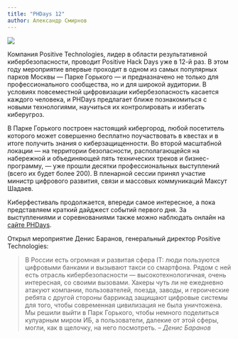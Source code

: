 ```yaml
---
title: "PHDays 12"
author: Александр Смирнов
---
```


![](phdays/phdays.svg)

Компания Positive Technologies, лидер в области результативной кибербезопасности, проводит Positive Hack Days уже в 12-й раз. В этом году мероприятие впервые проходит в одном из самых популярных парков Москвы — Парке Горького — и предназначено не только для профессионального сообщества, но и для широкой аудитории. В условиях повсеместной цифровизации кибербезопасность касается каждого человека, и PHDays предлагает ближе познакомиться с новыми технологиями, научиться их контролировать и избегать киберугроз.

В Парке Горького построен настоящий кибергород, любой посетитель которого может совершенно бесплатно поучаствовать в квестах и в итоге получить знания о киберзащищенности. Во второй масштабной локации — на территории безопасности, располагающейся на набережной и объединяющей пять технических треков и бизнес-программу, — уже прошли десятки профессиональных выступлений (всего их будет более 200). В пленарной сессии принял участие министр цифрового развития, связи и массовых коммуникаций Максут Шадаев.

Киберфестиваль продолжается, впереди самое интересное, а пока представляем краткий дайджест событий первого дня. За выступлениями и соревнованиями также можно наблюдать онлайн на [сайте PHDays](https://phdays.com/).

Открыл мероприятие Денис Баранов, генеральный директор Positive Technologies:


>В России есть огромная и развитая сфера IT: люди пользуются цифровыми банками и вызывают такси со смартфона. 
>Рядом с ней есть отрасль кибербезопасности — высокотехнологичная, очень интересная, со своими вызовами. 
>Хакеры чуть ли не ежедневно атакуют компании, пользователей, поезда, заводы, и героические ребята с другой стороны баррикад защищают цифровые системы для того, чтобы современная цивилизация не была уничтожена. 
>Мы решили выйти в Парк Горького, чтобы немного поделиться кулуарным миром ИБ, а пользователи, далекие от этой сферы, могли, как в щелочку, на него посмотреть.
> -- <cite> Денис Баранов </cite>